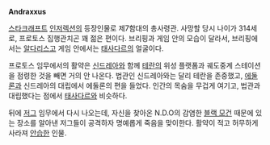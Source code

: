 '''Andraxxus'''

[[스타크래프트]] [[인저렉션]]의 등장인물로 제7함대의 총사령관. 사망할 당시 나이가 314세로, 프로토스 집행관치곤 꽤 젊은 편이다. 브리핑과 게임 안의 모습이 달라서, 브리핑에서는 [[알다리스]]고 게임 안에서는 [[태사다르]]의 얼굴이다.

프로토스 임무에서의 활약은 [[신드레아]]와 함께 [[테란]]의 위성 플랫폼과 궤도중계 스테이션을 점령한 것을 빼면 거의 안 나온다. 법관인 신드레아와는 달리 테란을 존중했고, [[에둘론]]과 신드레아의 대립에서 에둘론의 편을 들었다. 인간의 목숨을 무겁게 여기고, 법관과 대립했다는 점에서 [[태사다르]]와 비슷하다.

뒤에 [[저그]] 임무에서 다시 나오는데, 자신을 찾아온 N.D.O의 감염한 [[블랙 모건]] 때문에 있는 장소를 알아낸 저그들이 공격하자 명예롭게 죽음을 맞이한다. 활약이 적고 허무하게 사라져 [[안습]]한 인물.


